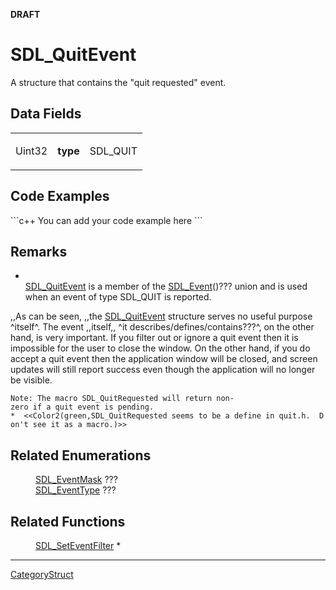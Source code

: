 <!-- pragma section-numbers off -->
<!-- pragma disable-camelcase -->
'''DRAFT'''

= SDL_QuitEvent =
A structure that contains the "quit requested" event.


== Data Fields ==
{|
|Uint32
|'''type'''
|SDL_QUIT
|}

== Code Examples ==
```c++
You can add your code example here
```

== Remarks ==
*<br/>[[SDL_QuitEvent]] is a member of the [[SDL_Event]]()??? union and is used when an event of type SDL_QUIT is reported.

,,As can be seen, ,,the [[SDL_QuitEvent]] structure serves no useful purpose ^itself^. The event ,,itself,, ^it describes/defines/contains???^, on the other hand, is very important. If you filter out or ignore a quit event then it is impossible for the user to close the window. On the other hand, if you do accept a quit event then the application window will be closed, and screen updates will still report success even though the application will no longer be visible.
 Note: The macro SDL_QuitRequested will return non-zero if a quit event is pending. <br/>*  <<Color2(green,SDL_QuitRequested seems to be a define in quit.h.  Don't see it as a macro.)>>

== Related Enumerations ==
:[[SDL_EventMask]] ???
:[[SDL_EventType]] ???

== Related Functions ==
:[[SDL_SetEventFilter]] *

----
[[CategoryStruct]]
